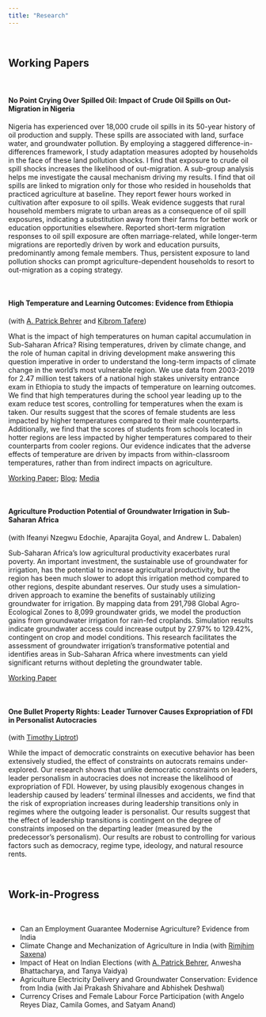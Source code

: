 ---
title: "Research"
---
<br>

## Working Papers

<br>

#### No Point Crying Over Spilled Oil: Impact of Crude Oil Spills on Out-Migration in Nigeria

Nigeria has experienced over 18,000 crude oil spills in its 50-year history of oil production and supply. These spills are associated with land, surface water, and groundwater pollution. By employing a staggered difference-in-differences framework, I study adaptation measures adopted by households in the face of these land pollution shocks. I find that exposure to crude oil spill shocks increases the likelihood of out-migration. A sub-group analysis helps me investigate the causal mechanism driving my results. I find that oil spills are linked to migration only for those who resided in households that practiced agriculture at baseline. They report fewer hours worked in cultivation after exposure to oil spills. Weak evidence suggests that rural household members migrate to urban areas as a consequence of oil spill exposures, indicating a substitution away from their farms for better work or education opportunities elsewhere. Reported short-term migration responses to oil spill exposure are often marriage-related, while longer-term migrations are reportedly driven by work and education pursuits, predominantly among female members. Thus, persistent exposure to land pollution shocks can prompt agriculture-dependent households to resort to out-migration as a coping strategy.

<br>

#### High Temperature and Learning Outcomes: Evidence from Ethiopia 

(with [A. Patrick Behrer](https://www.apatrickbehrer.com/) and [Kibrom Tafere](https://sites.google.com/view/kibrom-tafere/home))

What is the impact of high temperatures on human capital accumulation in Sub-Saharan Africa? Rising temperatures, driven by climate change, and the role of human capital in driving development make answering this question imperative in order to understand the long-term impacts of climate change in the world's most vulnerable region. We use data from 2003-2019 for 2.47 million test takers of a national high stakes university entrance exam in Ethiopia to study the impacts of temperature on learning outcomes. We find that high temperatures during the school year leading up to the exam reduce test scores, controlling for temperatures when the exam is taken. Our results suggest that the scores of female students are less impacted by higher temperatures compared to their male counterparts. Additionally, we find that the scores of students from schools located in hotter regions are less impacted by higher temperatures compared to their counterparts from cooler regions. Our evidence indicates that the adverse effects of temperature are driven by impacts from within-classroom temperatures, rather than from indirect impacts on agriculture.  

[Working Paper](https://documents1.worldbank.org/curated/en/099026303062419731/pdf/IDU1d26268e21171c147d21bed81a844d4d1d4b1.pdf?_gl=1*50s744*_gcl_au*MTA4MTU2Njg3Ny4xNzI1NTgzNTU4); [Blog](https://blogs.worldbank.org/en/developmenttalk/sweltering-scores--how-heat-impacts-student-learning-in-ethiopia); [Media](https://www.downtoearth.org.in/africa/world-bank-study-reveals-high-temperatures-linked-to-lower-exam-scores-in-ethiopia-95301#:~:text=World%20Bank%20study%20reveals%20high%20temperatures%20linked%20to%20lower%20exam%20scores%20in%20Ethiopia,-Students%20exposed%20to&text=There%20is%20a%20growing%20understanding,every%20aspect%20of%20vulnerable%20populations.)

<br>

#### Agriculture Production Potential of Groundwater Irrigation in Sub-Saharan Africa

(with Ifeanyi Nzegwu Edochie, Aparajita Goyal, and Andrew L. Dabalen)

Sub-Saharan Africa's low agricultural productivity exacerbates rural poverty. An important investment, the sustainable use of groundwater for irrigation, has the potential to increase agricultural productivity, but the region has been much slower to adopt this irrigation method compared to other regions, despite abundant reserves. Our study uses a simulation-driven approach to examine the benefits of sustainably utilizing groundwater for irrigation. By mapping data from 291,798 Global Agro-Ecological Zones to 8,099 groundwater grids, we model the production gains from groundwater irrigation for rain-fed croplands. Simulation results indicate groundwater access could increase output by 27.97% to 129.42%, contingent on crop and model conditions. This research facilitates the assessment of groundwater irrigation's transformative potential and identifies areas in Sub-Saharan Africa where investments can yield significant returns without depleting the groundwater table.

[Working Paper](https://documents1.worldbank.org/curated/en/099011008272441423/pdf/IDU110f9e1a911a4c14e641baf71f82a4a534025.pdf?_gl=1*1c3rzeg*_gcl_au*MTA4MTU2Njg3Ny4xNzI1NTgzNTU4)

<br>

#### One Bullet Property Rights: Leader Turnover Causes Expropriation of FDI in Personalist Autocracies 

(with [Timothy Liptrot](https://timothyliptrot.wordpress.com/))

While the impact of democratic constraints on executive behavior has been extensively studied, the effect of constraints on autocrats remains under-explored. Our research shows that unlike democratic constraints on leaders, leader personalism in autocracies does not increase the likelihood of expropriation of FDI. However, by using plausibly exogenous changes in leadership caused by leaders' terminal illnesses and accidents, we find that the risk of expropriation increases during leadership transitions only in regimes where the outgoing leader is personalist. Our results suggest that the effect of leadership transitions is contingent on the degree of constraints imposed on the departing leader (measured by the predecessor's personalism). Our results are robust to controlling for various factors such as democracy, regime type, ideology, and natural resource rents.


<br>

## Work-in-Progress

<br>

* Can an Employment Guarantee Modernise Agriculture? Evidence from India 
* Climate Change and Mechanization of Agriculture in India (with [Rimjhim Saxena](https://rimjhimsaxena.github.io/))
* Impact of Heat on Indian Elections (with [A. Patrick Behrer](https://www.apatrickbehrer.com/), Anwesha Bhattacharya, and Tanya Vaidya)
* Agriculture Electricity Delivery and Groundwater Conservation: Evidence from India (with Jai Prakash Shivahare and Abhishek Deshwal)
* Currency Crises and Female Labour Force Participation (with Angelo Reyes Diaz, Camila Gomes, and Satyam Anand)

